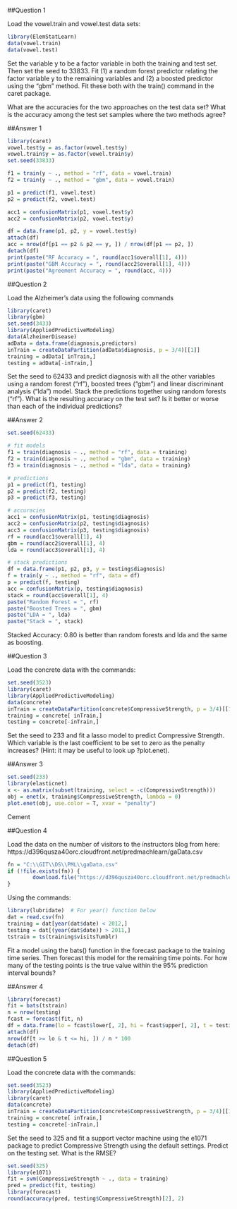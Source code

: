 ##Question 1

Load the vowel.train and vowel.test data sets:  

```r
library(ElemStatLearn)
data(vowel.train)
data(vowel.test) 
```

Set the variable y to be a factor variable in both the training and test set. Then set the seed to 33833. Fit (1) a random forest predictor relating the factor variable y to the remaining variables and (2) a boosted predictor using the "gbm" method. Fit these both with the train() command in the caret package. 

What are the accuracies for the two approaches on the test data set? What is the accuracy among the test set samples where the two methods agree?  

##Answer 1

```r
library(caret)
vowel.test$y = as.factor(vowel.test$y)
vowel.train$y = as.factor(vowel.train$y)
set.seed(33833)
```

```r
f1 = train(y ~ ., method = "rf", data = vowel.train)
f2 = train(y ~ ., method = "gbm", data = vowel.train)
```

```r
p1 = predict(f1, vowel.test)
p2 = predict(f2, vowel.test)

acc1 = confusionMatrix(p1, vowel.test$y)
acc2 = confusionMatrix(p2, vowel.test$y)

df = data.frame(p1, p2, y = vowel.test$y)
attach(df)
acc = nrow(df[p1 == p2 & p2 == y, ]) / nrow(df[p1 == p2, ])
detach(df)
print(paste("RF Accuracy = ", round(acc1$overall[1], 4)))
print(paste("GBM Accuracy = ", round(acc2$overall[1], 4)))
print(paste("Agreement Accuracy = ", round(acc, 4)))
```

##Question 2

Load the Alzheimer's data using the following commands 

```r
library(caret)
library(gbm)
set.seed(3433)
library(AppliedPredictiveModeling)
data(AlzheimerDisease)
adData = data.frame(diagnosis,predictors)
inTrain = createDataPartition(adData$diagnosis, p = 3/4)[[1]]
training = adData[ inTrain,]
testing = adData[-inTrain,]
```

Set the seed to 62433 and predict diagnosis with all the other variables using a random forest ("rf"), boosted trees ("gbm") and linear discriminant analysis ("lda") model. Stack the predictions together using random forests ("rf"). What is the resulting accuracy on the test set? Is it better or worse than each of the individual predictions? 

##Answer 2

```r
set.seed(62433)

# fit models
f1 = train(diagnosis ~ ., method = "rf", data = training)
f2 = train(diagnosis ~ ., method = "gbm", data = training)
f3 = train(diagnosis ~ ., method = "lda", data = training)

# predictions
p1 = predict(f1, testing)
p2 = predict(f2, testing)
p3 = predict(f3, testing)

# accuracies
acc1 = confusionMatrix(p1, testing$diagnosis)
acc2 = confusionMatrix(p2, testing$diagnosis)
acc3 = confusionMatrix(p3, testing$diagnosis)
rf = round(acc1$overall[1], 4)
gbm = round(acc2$overall[1], 4)
lda = round(acc3$overall[1], 4)

# stack predictions
df = data.frame(p1, p2, p3, y = testing$diagnosis)
f = train(y ~ ., method = "rf", data = df)
p = predict(f, testing)
acc = confusionMatrix(p, testing$diagnosis)
stack = round(acc$overall[1], 4)
paste("Random Forest = ", rf)
paste("Boosted Trees = ", gbm)
paste("LDA = ", lda)
paste("Stack = ", stack)
```

Stacked Accuracy: 0.80 is better than random forests and lda and the same as boosting. 

##Question 3

Load the concrete data with the commands: 

```r
set.seed(3523)
library(caret)
library(AppliedPredictiveModeling)
data(concrete)
inTrain = createDataPartition(concrete$CompressiveStrength, p = 3/4)[[1]]
training = concrete[ inTrain,]
testing = concrete[-inTrain,]
```

Set the seed to 233 and fit a lasso model to predict Compressive Strength. Which variable is the last coefficient to be set to zero as the penalty increases? (Hint: it may be useful to look up ?plot.enet). 

##Answer 3

```r
set.seed(233)
library(elasticnet)
x <- as.matrix(subset(training, select = -c(CompressiveStrength)))
obj = enet(x, training$CompressiveStrength, lambda = 0)
plot.enet(obj, use.color = T, xvar = "penalty")
```

Cement

##Question 4

Load the data on the number of visitors to the instructors blog from here: 
https://d396qusza40orc.cloudfront.net/predmachlearn/gaData.csv

```r
fn = "C:\\GIT\\DS\\PML\\gaData.csv"
if (!file.exists(fn)) {
        download.file("https://d396qusza40orc.cloudfront.net/predmachlearn/gaData.csv", destfile = fn)
}
```

Using the commands:

```r
library(lubridate)  # For year() function below
dat = read.csv(fn)
training = dat[year(dat$date) < 2012,]
testing = dat[(year(dat$date)) > 2011,]
tstrain = ts(training$visitsTumblr)
```

Fit a model using the bats() function in the forecast package to the training time series. Then forecast this model for the remaining time points. For how many of the testing points is the true value within the 95% prediction interval bounds? 

##Answer 4

```r
library(forecast)
fit = bats(tstrain)
n = nrow(testing)
fcast = forecast(fit, n)
df = data.frame(lo = fcast$lower[, 2], hi = fcast$upper[, 2], t = testing$visitsTumblr)
attach(df)
nrow(df[t >= lo & t <= hi, ]) / n * 100
detach(df)
```

##Question 5

Load the concrete data with the commands:  

```r
set.seed(3523)
library(AppliedPredictiveModeling)
library(caret)
data(concrete)
inTrain = createDataPartition(concrete$CompressiveStrength, p = 3/4)[[1]]
training = concrete[ inTrain,]
testing = concrete[-inTrain,]
```

Set the seed to 325 and fit a support vector machine using the e1071 package to predict Compressive Strength using the default settings. Predict on the testing set. What is the RMSE? 

```r
set.seed(325)
library(e1071)
fit = svm(CompressiveStrength ~ ., data = training)
pred = predict(fit, testing)
library(forecast)
round(accuracy(pred, testing$CompressiveStrength)[2], 2)
```